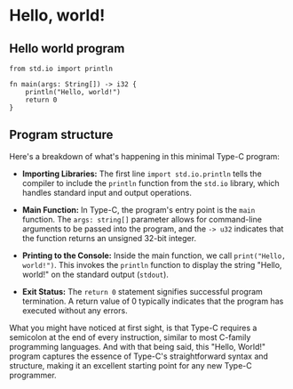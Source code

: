 # Hello, world!

## Hello world program

```tc
from std.io import println

fn main(args: String[]) -> i32 {
    println("Hello, world!")
    return 0
}
```

## Program structure

Here's a breakdown of what's happening in this minimal Type-C program:
- **Importing Libraries:** The first line `import std.io.println` tells the compiler to include the `println` function from the `std.io` library, which handles standard input and output operations.

- **Main Function:** In Type-C, the program's entry point is the `main` function. The `args: string[]` parameter allows for command-line arguments to be passed into the program, and the `-> u32` indicates that the function returns an unsigned 32-bit integer.

- **Printing to the Console:** Inside the main function, we call `print("Hello, world!")`. This invokes the `println` function to display the string "Hello, world!" on the standard output (`stdout`).

- **Exit Status:** The `return 0` statement signifies successful program termination. A return value of 0 typically indicates that the program has executed without any errors.

What you might have noticed at first sight, is that Type-C requires a semicolon at the end of every instruction, similar to most C-family programming languages. And with that being said, this "Hello, World!" program captures the essence of Type-C's straightforward syntax and structure, making it an excellent starting point for any new Type-C programmer.
